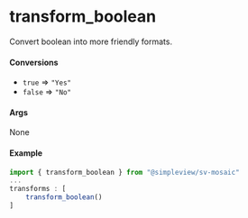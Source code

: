 
<Meta title="Utils/Transforms/Boolean"/>

# transform_boolean

Convert boolean into more friendly formats.

#### Conversions

* `true` => `"Yes"`
* `false` => `"No"`

#### Args

None

#### Example

```js
import { transform_boolean } from "@simpleview/sv-mosaic"
...
transforms : [
    transform_boolean()
]
```